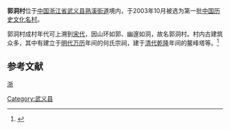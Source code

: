 {{coord|28|48|48|N|119|49|49|E|display=title|scale:10000}}
'''郭洞村'''位于[[中国|中国]][[浙江省|浙江省]][[武义县|武义县]][[熟溪街道|熟溪街道]]境内，于2003年10月被选为第一批[[中国历史文化名村|中国历史文化名村]]。

郭洞村成村年代可上溯到[[宋代|宋代]]，因山环如郭、幽邃如洞，故名郭洞村。村内古建筑众多，其中有建立于[[明代|明代]][[万历|万历]]年间的何氏宗祠，建于[[清代|清代]][[乾隆|乾隆]]年间的鳌峰塔等。<ref>{{Cite book |title=郭洞村 |author=楼庆西 |publisher=清华大学出版社 |year=2007 |pages= |isbn=9787302155256}}</ref>

==参考文献==
{{reflist}}

{{中国历史文化名村}}
[[Category:武义县|Category:武义县]]
[[category:中国历史文化名村|浙]]